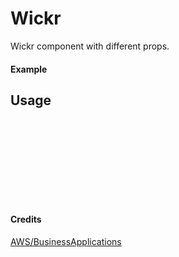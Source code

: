 
<Meta of={Wickr} title="AWS/BusinessApplications/Wickr" />

# Wickr

Wickr component with different props.

#### Example

<Canvas of={Wickr.Primary} />

## Usage

```ts
import { Wickr } from "yadl-ui";

const Example = () => {
  return (
      <Wickr />
  );
};

export default Example;
```

#### Credits
[AWS/BusinessApplications](https://aws-icons.com/)
